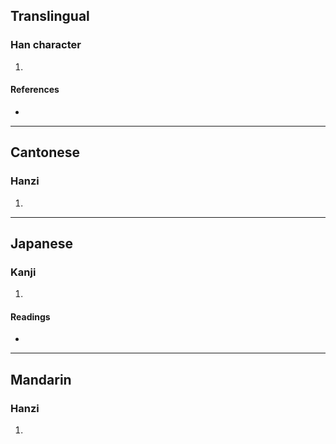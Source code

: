 {{character info/new}}
==Translingual==

===Han character===
{{Han char|rn=46|rad=山|as=09|sn=12|four=22747|canj=UUCE|ids=⿰山㚇}}

# {{defn|Han|sort=山09}}

====References====
* {{Han ref|kx=0316.381|dkj=08286|dj=0617.020|hdz=10788.040|uh=5D55|ud=23893|bh=D8E2|bd=55522}}

----

==Cantonese==

===Hanzi===
{{yue-hanzi|jyut=[[zung1]]|y=jung1}}

# {{defn|lang=yue|sort=山09}}

----

==Japanese==

===Kanji===
{{ja-kanji|grade=|rs=山09}}

# {{defn|lang=ja|sort=山09}}

====Readings====
* {{ja-readings|on=[[そう]] (sō)|kun=}}

----

==Mandarin==

===Hanzi===
{{cmn-hanzi|pin=[[zōng]] ([[zong1]]), [[lǚ]] ([[lü3]])|wg=tsung<sup>1</sup>, lü<sup>3</sup>}}

# {{defn|lang=cmn|sort=山09}}